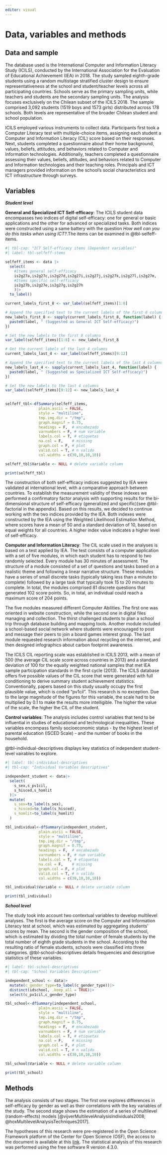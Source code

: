 ```yaml
---
editor: visual
---
```


# Data, variables and methods

## Data and sample

The database used is the International Computer and Information Literacy Study (ICILS), conducted by the International Association for the Evaluation of Educational Achievement (IEA) in 2018. The study sampled eighth-grade students using a random multistage stratified cluster design to ensure representativeness at the school and student/teacher levels across all participating countries. Schools serve as the primary sampling units, while teachers and students are the secondary sampling units. The analysis focuses exclusively on the Chilean subset of the ICILS 2018. The sample comprised 3,092 students (1519 boys and 1573 girls) distributed across 178 schools. Both levels are representative of the broader Chilean student and school population.

ICILS employed various instruments to collect data. Participants first took a Computer Literacy test with multiple-choice items, assigning each student a Computer and Information Literacy (CIL) score based on their responses. Next, students completed a questionnaire about their home background, values, beliefs, attitudes, and behaviors related to Computer and Information technologies. Additionally, teachers completed a questionnaire assessing their values, beliefs, attitudes, and behaviors related to Computer and Information technologies and their teaching roles. Principals and ICT managers provided information on the school's social characteristics and ICT infrastructure through surveys.

## Variables

***Student level***

**General and Specialized ICT Self-efficacy**: The ICILS student data encompasses two indices of digital self-efficacy: one for general or basic applications and the other for advanced or specialized tasks. Both indices were constructed using a same battery with the question *How well can you do this tasks when using ICT?*.The items can be examined in @tbl-selfeff-items.

```r
#| tbl-cap: "ICT Self-efficacy items (Dependent variables)"
#| label: tbl-selfeff-items

selfeff_items <- data |>
  select(
    #Items general self-efficacy
    is2g27a,is2g27c,is2g27d,is2g27i,is2g27j,is2g27k,is2g27l,is2g27m,
    #Items specific self-efficacy
    is2g27b,is2g27e,is2g27g,is2g27h
    )|>
  to_label()

current_labels_first_8 <- var_label(selfeff_items)[1:8]

# Append the specified text to the current labels of the first 8 columns
new_labels_first_8 <- sapply(current_labels_first_8, function(label) {
  paste0(label, " (Suggested as General ICT Self-efficacy)")
})

# Set the new labels to the first 8 columns
var_label(selfeff_items)[1:8] <- new_labels_first_8

# Get the current labels of the last 4 columns
current_labels_last_4 <- var_label(selfeff_items)[9:12]

# Append the specified text to the current labels of the last 4 columns
new_labels_last_4 <- sapply(current_labels_last_4, function(label) {
  paste0(label, " (Suggested as Specialized ICT Self-efficacy)")
})

# Set the new labels to the last 4 columns
var_label(selfeff_items)[9:12] <- new_labels_last_4
    

selfeff_tbl<-dfSummary(selfeff_items,
               plain.ascii = FALSE,
               style = "multiline",
               tmp.img.dir = "/tmp",
               graph.magnif = 0.75,
               headings = F,  # encabezado
               varnumbers = F, # num variable
               labels.col = T, # etiquetas
               na.col = F,    # missing
               graph.col = F, # plot
               valid.col = T, # n valido
               col.widths = c(30,10,10,10))

selfeff_tbl$Variable <- NULL # delete variable column

print(selfeff_tbl)
```

The construction of both self-efficacy indices suggested by IEA were validated at international level, with a comparative approach between countries. To establish the measurement validity of these indexes we performed a confirmatory factor analysis with supporting results for the bi-dimensional structure of self-efficacy (generalized and specific)(see @tbl-factorial in the appendix). Based on this results, we decided to continue working with the two indices provided by the IEA. Both indexes were constructed by the IEA using the Weighted Likelihood Estimation Method, where scores have a mean of 50 and a standard deviation of 10, based on equal weights for all countries. A higher index value indicates a higher level of self-efficacy.

**Computer and Information Literacy**: The CIL scale used in the analyses is based on a test applied by IEA. The test consists of a computer application with a set of five modules, in which each student has to respond to two randomly selected. Every module has 30 minutes of assessment. The structure of a module consisted of a set of questions and tasks based on a realistic theme and following a linear narrative structure. These modules have a series of small discrete tasks (typically taking less than a minute to complete) followed by a large task that typically took 15 to 20 minutes to complete. In total, the modules comprised 81 discrete questions that generated 102 score points. So, in total, an individual could reach a maximum score of 204 points.

The five modules measured different Computer Abilities. The first one was oriented in website construction, while the second one in digital files managing and collection. The thirst challenged students to plan a school trip through database building and mapping tools. Another module included a school-based social network where students were encouraged to post and message their peers to join a board games interest group. The last module requested research information about recycling on the internet, and then designed infographics about carbon footprint awareness.

The ICILS CIL reporting scale was established in ICILS 2013, with a mean of 500 (the average CIL scale score across countries in 2013) and a standard deviation of 100 for the equally weighted national samples that met IEA sample participation standards in the first cycle (2013). The ICILS database offers five possible values of the CIL score that were generated with full conditioning to derive summary student achievement statistics. Conventionally, papers based on this study usually occupy the first plausible value, which is coded "pv1cil". This research is no exception. Due to the large magnitude of the figures for this variable, the scale had to be multiplied by 0.1 to make the results more intelligible. The higher the value of the scale, the higher the CIL of the student.

**Control variables**: The analysis includes control variables that tend to be influential in studies of educational and technological inequalities. These variables encompass family socioeconomic status - by the highest level of parental education (ISCED Scale) - and the number of books in the household.

@tbl-individual-descriptives displays key statistics of independent student-level vairables to explore.

```r
#| label: tbl-individual-descriptives
#| tbl-cap: "Individual Variables Descriptives"

independent_student <- data|>
  select(
    s_sex,s_pv1cil,
    s_hisced,s_homlit
  )|>
  mutate(
    s_sex=to_label(s_sex),
    s_hisced=to_label(s_hisced),
    s_homlit=to_label(s_homlit)
  )

tbl_individual<-dfSummary(independent_student,
               plain.ascii = FALSE,
               style = "multiline",
               tmp.img.dir = "/tmp",
               graph.magnif = 0.75,
               headings = F,  # encabezado
               varnumbers = F, # num variable
               labels.col = T, # etiquetas
               na.col = F,    # missing
               graph.col = F, # plot
               valid.col = T, # n valido
               col.widths = c(30,10,10,10))

tbl_individual$Variable <- NULL # delete variable column

print(tbl_individual)
```

***School level***

The study took into account two contextual variables to develop multilevel analyses. The first is the average score on the Computer and Information Literacy test at school, which was estimated by aggregating students' scores by mean. The second is the gender composition of the school, which is estimated by dividing the total number of female students by the total number of eighth grade students in the school. According to the resulting ratio of female students, schools were classified into three categories. @tbl-school-descriptives details frequencies and descriptive statistics of these variables.

```r
#| label: tbl-school-descriptives
#| tbl-cap: "School Variables Descriptives"

independent_school <- data|>
  mutate(c_gender_type=to_label(c_gender_type))|>
  distinct(idschool, .keep_all = TRUE)|>
  select(c_pv1cil,c_gender_type)

tbl_school<-dfSummary(independent_school,
               plain.ascii = FALSE,
               style = "multiline",
               tmp.img.dir = "/tmp",
               graph.magnif = 0.75,
               headings = F,  # encabezado
               varnumbers = F, # num variable
               labels.col = T, # etiquetas
               na.col = F,    # missing
               graph.col = F, # plot
               valid.col = T, # n valido
               col.widths = c(30,10,10,10))

tbl_school$Variable <- NULL # delete variable column

print(tbl_school)
```

## Methods

The analysis consists of two stages. The first one explores differences in self-efficacy by gender as well as their correlations with the key variables of the study. The second stage shows the estimation of a series of multilevel (random-effects) models [@vijverMultilevelAnalysisIndividuals2008; @hoxMultilevelAnalysisTechniques2017].

The hypotheses of this research were pre-registered in the Open Science Framework platform of the Center for Open Science (OSF), the access to the document is available at this [link](https://osf.io/5qjsd). The statistical analysis of this research was performed using the free software R version 4.3.0.
